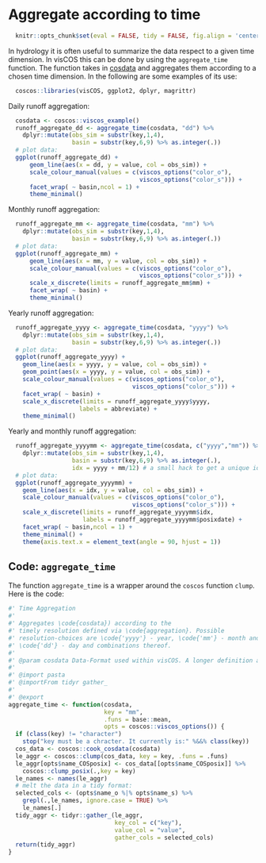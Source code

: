 # Aggregate according to time

```r
  knitr::opts_chunk$set(eval = FALSE, tidy = FALSE, fig.align = 'center')
```

In hydrology it is often useful to summarize the data respect to a
given time dimension. In visCOS this can be done by using the
`aggregate_time` function. The function takes in [cosdata](cook_data.html) and
aggregates them according to a chosen time dimension. In the following are
some examples of its use:

```r
  coscos::libraries(visCOS, ggplot2, dplyr, magrittr)
```

Daily runoff aggregation:
```r
  cosdata <- coscos::viscos_example()
  runoff_aggregate_dd <- aggregate_time(cosdata, "dd") %>%
    dplyr::mutate(obs_sim = substr(key,1,4),
                  basin = substr(key,6,9) %>% as.integer(.))
  # plot data:
  ggplot(runoff_aggregate_dd) +
      geom_line(aes(x = dd, y = value, col = obs_sim)) +
      scale_colour_manual(values = c(viscos_options("color_o"),
                                     viscos_options("color_s"))) +
      facet_wrap( ~ basin,ncol = 1) +
      theme_minimal()
```

Monthly runoff aggregation:
```r
  runoff_aggregate_mm <- aggregate_time(cosdata, "mm") %>%
    dplyr::mutate(obs_sim = substr(key,1,4),
                  basin = substr(key,6,9) %>% as.integer(.))
  # plot data:
  ggplot(runoff_aggregate_mm) +
      geom_line(aes(x = mm, y = value, col = obs_sim)) +
      scale_colour_manual(values = c(viscos_options("color_o"),
                                     viscos_options("color_s"))) +
      scale_x_discrete(limits = runoff_aggregate_mm$mm) +
      facet_wrap( ~ basin) +
      theme_minimal()
```

Yearly runoff aggregation:
```r
  runoff_aggregate_yyyy <- aggregate_time(cosdata, "yyyy") %>%
    dplyr::mutate(obs_sim = substr(key,1,4),
                  basin = substr(key,6,9) %>% as.integer(.))
  # plot data:
  ggplot(runoff_aggregate_yyyy) +
    geom_line(aes(x = yyyy, y = value, col = obs_sim)) +
    geom_point(aes(x = yyyy, y = value, col = obs_sim)) +
    scale_colour_manual(values = c(viscos_options("color_o"),
                                   viscos_options("color_s"))) +
    facet_wrap( ~ basin) +
    scale_x_discrete(limits = runoff_aggregate_yyyy$yyyy,  
                    labels = abbreviate) +
    theme_minimal()
```

Yearly and monthly runoff aggregation:
```r
  runoff_aggregate_yyyymm <- aggregate_time(cosdata, c("yyyy","mm")) %>%
    dplyr::mutate(obs_sim = substr(key,1,4),
                  basin = substr(key,6,9) %>% as.integer(.),
                  idx = yyyy + mm/12) # a small hack to get a unique identifier
  # plot data:
  ggplot(runoff_aggregate_yyyymm) +
    geom_line(aes(x = idx, y = value, col = obs_sim)) +
    scale_colour_manual(values = c(viscos_options("color_o"),
                                   viscos_options("color_s"))) +
    scale_x_discrete(limits = runoff_aggregate_yyyymm$idx,  
                     labels = runoff_aggregate_yyyymm$posixdate) +
    facet_wrap( ~ basin,ncol = 1) +
    theme_minimal() +
    theme(axis.text.x = element_text(angle = 90, hjust = 1))
```

## Code: `aggregate_time`
The function `aggregate_time` is a wrapper around the `coscos` function `clump`.
Here is the code:
```r
#' Time Aggregation
#'
#' Aggregates \code{cosdata}) according to the
#' timely resolution defined via \code{aggregation}. Possible
#' resolution-choices are \code{'yyyy'} - year, \code{'mm'} - month and
#' \code{'dd'} - day and combinations thereof.
#'
#' @param cosdata Data-Format used within visCOS. A longer definition and explenation is provided in the introduction vignette; and the \code{coscos} function \pkg{cook_cosdata} provides a pre-set function to transform and check if your data is in the correct format).
#'
#' @import pasta
#' @importFrom tidyr gather_
#'
#' @export
aggregate_time <- function(cosdata,
                           key = "mm",
                           .funs = base::mean,
                           opts = coscos::viscos_options()) {
  if (class(key) != "character")
    stop("key must be a chracter. It currently is:" %&&% class(key))
  cos_data <- coscos::cook_cosdata(cosdata)
  le_aggr <- coscos::clump(cos_data, key = key, .funs = .funs)
  le_aggr[opts$name_COSposix] <- cos_data[[opts$name_COSposix]] %>%
    coscos::clump_posix(.,key = key)
  le_names <- names(le_aggr)
  # melt the data in a tidy format:
  selected_cols <- (opts$name_o %|% opts$name_s) %>%
    grepl(.,le_names, ignore.case = TRUE) %>%
    le_names[.]
  tidy_aggr <- tidyr::gather_(le_aggr,
                              key_col = c("key"),
                              value_col = "value",
                              gather_cols = selected_cols)
  return(tidy_aggr)
}
```
